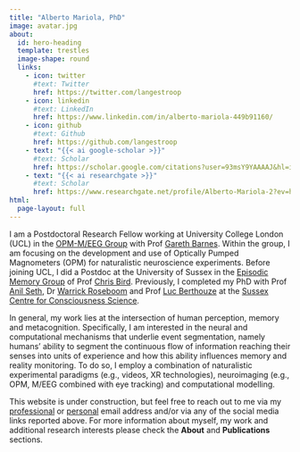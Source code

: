 ```yaml
---
title: "Alberto Mariola, PhD"
image: avatar.jpg
about:
  id: hero-heading
  template: trestles
  image-shape: round
  links:
    - icon: twitter
      #text: Twitter
      href: https://twitter.com/langestroop
    - icon: linkedin
      #text: LinkedIn
      href: https://www.linkedin.com/in/alberto-mariola-449b91160/
    - icon: github
      #text: Github
      href: https://github.com/langestroop
    - text: "{{< ai google-scholar >}}"
      #text: Scholar
      href: https://scholar.google.com/citations?user=93msY9YAAAAJ&hl=it&oi=ao
    - text: "{{< ai researchgate >}}"
      #text: Scholar
      href: https://www.researchgate.net/profile/Alberto-Mariola-2?ev=hdr_xprf
html:
  page-layout: full
---
```


::: {#hero-heading}
I am a Postdoctoral Research Fellow working at University College London (UCL) in the [OPM-M/EEG Group](https://www.fil.ion.ucl.ac.uk/team/meg-team/) with Prof [Gareth Barnes](https://scholar.google.com/citations?user=2WWDqYkAAAAJ&hl=en). Within the group, I am focusing on the development and use of Optically Pumped Magnometers (OPM) for naturalistic neuroscience experiments.
Before joining UCL, I did a Postdoc at the University of Sussex in the [Episodic Memory Group](https://www.sussex.ac.uk/research/centres/episodic-memory-group/index) of Prof [Chris Bird](https://scholar.google.co.uk/citations?user=smxv3nIAAAAJ&hl=en). Previously, I completed my PhD with Prof [Anil Seth](https://www.anilseth.com/), Dr [Warrick Roseboom](https://www.warrickroseboom.com/home) and Prof [Luc Berthouze](https://berthouz.github.io/) at the [Sussex Centre for Consciousness Science](https://www.sussex.ac.uk/research/centres/sussex-centre-for-consciousness-science/).

In general, my work lies at the intersection of human perception, memory and metacognition. Specifically, I am interested in the neural and computational mechanisms that underlie event segmentation, namely humans' ability to segment the continuous flow of information reaching their senses into units of experience and how this ability influences memory and reality monitoring. To do so, I employ a combination of naturalistic experimental paradigms (e.g., videos, XR technologies), neuroimaging (e.g., OPM, M/EEG combined with eye tracking) and computational modelling.

:::

This website is under construction, but feel free to reach out to me via my [professional](mailto: A.Mariola@sussex.ac.uk) or [personal ](mailto:a.mariola@protonmail.ch) email address and/or via any of the social media links reported above. For more information about myself, my work and additional research interests please check the **About** and **Publications** sections.  
